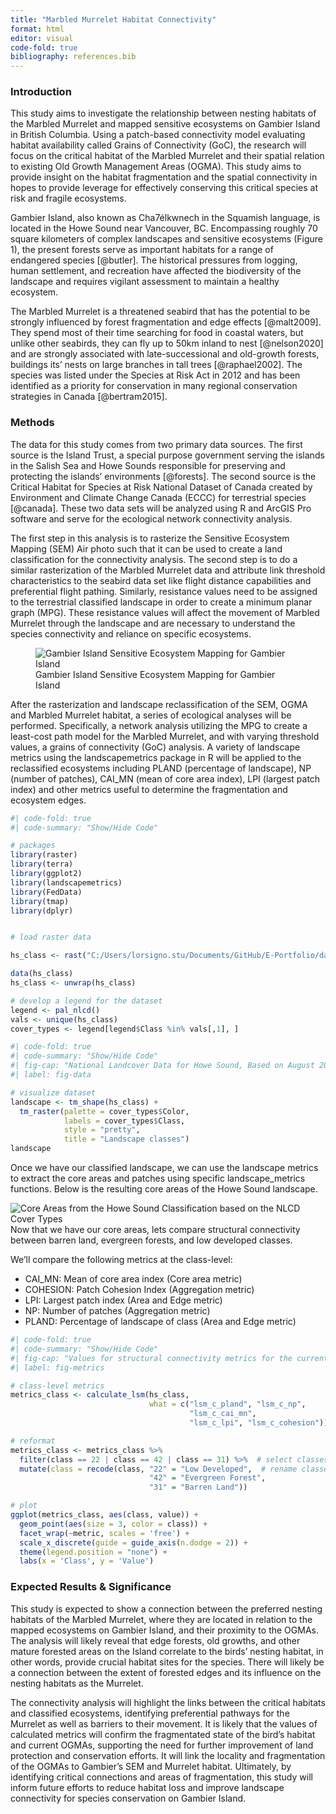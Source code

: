 ```yaml
---
title: "Marbled Murrelet Habitat Connectivity"
format: html
editor: visual
code-fold: true
bibliography: references.bib
---
```


### Introduction

This study aims to investigate the relationship between nesting habitats of the Marbled Murrelet and mapped sensitive ecosystems on Gambier Island in British Columbia. Using a patch-based connectivity model evaluating habitat availability called Grains of Connectivity (GoC), the research will focus on the critical habitat of the Marbled Murrelet and their spatial relation to existing Old Growth Management Areas (OGMA). This study aims to provide insight on the habitat fragmentation and the spatial connectivity in hopes to provide leverage for effectively conserving this critical species at risk and fragile ecosystems.

Gambier Island, also known as Cha7élkwnech in the Squamish language, is located in the Howe Sound near Vancouver, BC. Encompassing roughly 70 square kilometers of complex landscapes and sensitive ecosystems (Figure 1), the present forests serve as important habitats for a range of endangered species [@butler]. The historical pressures from logging, human settlement, and recreation have affected the biodiversity of the landscape and requires vigilant assessment to maintain a healthy ecosystem.

The Marbled Murrelet is a threatened seabird that has the potential to be strongly influenced by forest fragmentation and edge effects [@malt2009]. They spend most of their time searching for food in coastal waters, but unlike other seabirds, they can fly up to 50km inland to nest [@nelson2020] and are strongly associated with late-successional and old-growth forests, buildings its’ nests on large branches in tall trees [@raphael2002]. The species was listed under the Species at Risk Act in 2012 and has been identified as a priority for conservation in many regional conservation strategies in Canada [@bertram2015].

### Methods

The data for this study comes from two primary data sources. The first source is the Island Trust, a special purpose government serving the islands in the Salish Sea and Howe Sounds responsible for preserving and protecting the islands’ environments [@forests]. The second source is the Critical Habitat for Species at Risk National Dataset of Canada created by Environment and Climate Change Canada (ECCC) for terrestrial species [@canada]. These two data sets will be analyzed using R and ArcGIS Pro software and serve for the ecological network connectivity analysis.

The first step in this analysis is to rasterize the Sensitive Ecosystem Mapping (SEM) Air photo such that it can be used to create a land classification for the connectivity analysis. The second step is to do a similar rasterization of the Marbled Murrelet data and attribute link threshold characteristics to the seabird data set like flight distance capabilities and preferential flight pathing. Similarly, resistance values need to be assigned to the terrestrial classified landscape in order to create a minimum planar graph (MPG). These resistance values will affect the movement of Marbled Murrelet through the landscape and are necessary to understand the species connectivity and reliance on specific ecosystems.

![Gambier Island Sensitive Ecosystem Mapping for Gambier Island](images/murrelet_SEM.png)

After the rasterization and landscape reclassification of the SEM, OGMA and Marbled Murrelet habitat, a series of ecological analyses will be performed. Specifically, a network analysis utilizing the MPG to create a least-cost path model for the Marbled Murrelet, and with varying threshold values, a grains of connectivity (GoC) analysis. A variety of landscape metrics using the landscapemetrics package in R will be applied to the reclassified ecosystems including PLAND (percentage of landscape), NP (number of patches), CAI_MN (mean of core area index), LPI (largest patch index) and other metrics useful to determine the fragmentation and ecosystem edges.

```r
#| code-fold: true
#| code-summary: "Show/Hide Code"

# packages
library(raster)
library(terra)
library(ggplot2)
library(landscapemetrics)
library(FedData)
library(tmap)
library(dplyr)


# load raster data

hs_class <- rast("C:/Users/lorsigno.stu/Documents/GitHub/E-Portfolio/data/hs_composite_DL_ClassifyP.tif")

data(hs_class)
hs_class <- unwrap(hs_class)

# develop a legend for the dataset 
legend <- pal_nlcd()
vals <- unique(hs_class)
cover_types <- legend[legend$Class %in% vals[,1], ]
```

```r
#| code-fold: true
#| code-summary: "Show/Hide Code"
#| fig-cap: "National Landcover Data for Howe Sound, Based on August 2023 data set."
#| label: fig-data

# visualize dataset
landscape <- tm_shape(hs_class) +
  tm_raster(palette = cover_types$Color,
            labels = cover_types$Class,
            style = "pretty",
            title = "Landscape classes")
landscape
```

Once we have our classified landscape, we can use the landscape metrics to extract the core areas and patches using specific landscape_metrics functions. Below is the resulting core areas of the Howe Sound landscape.

![Core Areas from the Howe Sound Classification based on the NLCD Cover Types](images/murrelet_LandCover_cores.png) Now that we have our core areas, lets compare structural connectivity between barren land, evergreen forests, and low developed classes.

We'll compare the following metrics at the class-level:

-   CAI_MN: Mean of core area index (Core area metric)
-   COHESION: Patch Cohesion Index (Aggregation metric)
-   LPI: Largest patch index (Area and Edge metric)
-   NP: Number of patches (Aggregation metric)
-   PLAND: Percentage of landscape of class (Area and Edge metric)

```r
#| code-fold: true
#| code-summary: "Show/Hide Code"
#| fig-cap: "Values for structural connectivity metrics for the current landscape."
#| label: fig-metrics

# class-level metrics
metrics_class <- calculate_lsm(hs_class,
                               what = c("lsm_c_pland", "lsm_c_np",
                                        "lsm_c_cai_mn",
                                        "lsm_c_lpi", "lsm_c_cohesion"))

# reformat
metrics_class <- metrics_class %>%
  filter(class == 22 | class == 42 | class == 31) %>%  # select classes we are interested in
  mutate(class = recode(class, "22" = "Low Developed",  # rename classes with descriptive labels
                               "42" = "Evergreen Forest",
                               "31" = "Barren Land"))

# plot
ggplot(metrics_class, aes(class, value)) +
  geom_point(aes(size = 3, color = class)) +
  facet_wrap(~metric, scales = 'free') +
  scale_x_discrete(guide = guide_axis(n.dodge = 2)) +
  theme(legend.position = "none") +
  labs(x = 'Class', y = 'Value')
```

### Expected Results & Significance

This study is expected to show a connection between the preferred nesting habitats of the Marbled Murrelet, where they are located in relation to the mapped ecosystems on Gambier Island, and their proximity to the OGMAs. The analysis will likely reveal that edge forests, old growths, and other mature forested areas on the Island correlate to the birds' nesting habitat, in other words, provide crucial habitat sites for the species. There will likely be a connection between the extent of forested edges and its influence on the nesting habitats as the Murrelet.

The connectivity analysis will highlight the links between the critical habitats and classified ecosystems, identifying preferential pathways for the Murrelet as well as barriers to their movement. It is likely that the values of calculated metrics will confirm the fragmentated state of the bird’s habitat and current OGMAs, supporting the need for further improvement of land protection and conservation efforts. It will link the locality and fragmentation of the OGMAs to Gambier's SEM and Murrelet habitat. Ultimately, by identifying critical connections and areas of fragmentation, this study will inform future efforts to reduce habitat loss and improve landscape connectivity for species conservation on Gambier Island.
